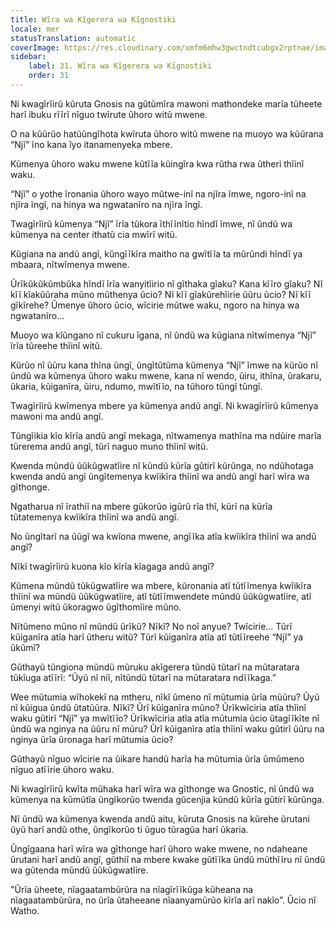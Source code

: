 ```yaml
---
title: Wĩra wa Kĩgerera wa Kĩgnostiki
locale: mer
statusTranslation: automatic
coverImage: https://res.cloudinary.com/xmfm6mhw3gwctndtcubgx2rptnae/image/upload/v1740468922/small_cover_tratado_de_psicologia_revolucionaria_a4c0dca4e0.webp
sidebar:
    label: 31. Wĩra wa Kĩgerera wa Kĩgnostiki
    order: 31
---
```

Ni kwagĩrĩirũ kũruta Gnosis na gũtũmĩra mawoni mathondeke marĩa tũheete harĩ ibuku rĩĩrĩ nĩguo twĩrute ũhoro witũ mwene.

O na kũũrũo hatũũngĩhota kwĩruta ũhoro witũ mwene na muoyo wa kũũrana “Njĩ” ĩno kana ĩyo itanamenyeka mbere.

Kũmenya ũhoro waku mwene kũtĩĩa kũingĩra kwa rũtha rwa ũtheri thĩinĩ waku.

“Njĩ” o yothe ĩronania ũhoro wayo mũtwe-inĩ na njĩra ĩmwe, ngoro-inĩ na njĩra ĩngĩ, na hinya wa ngwatanĩro na njĩra ĩngĩ.

Twagĩrĩirũ kũmenya “Njĩ” ĩrĩa tũkora ĩthĩĩnĩtio hĩndĩ ĩmwe, nĩ ũndũ wa kũmenya na center ithatũ cia mwĩrĩ witũ.

Kũgiana na andũ angĩ, kũngĩĩkĩra maitho na gwĩtĩĩa ta mũrũndi hĩndĩ ya mbaara, nĩtwĩmenya mwene.

Ũrĩkũkũkũmbũka hĩndĩ ĩrĩa wanyitĩirio nĩ gĩthaka gĩaku? Kana kĩĩro gĩaku? Nĩ kĩĩ kĩakũũraha mũno mũthenya ũcio? Nĩ kĩĩ gĩakũrehĩirie ũũru ũcio? Nĩ kĩĩ gĩkĩrehe? Ũmenye ũhoro ũcio, wĩcirie mũtwe waku, ngoro na hinya wa ngwatanĩro...

Muoyo wa kĩũngano nĩ cukuru ĩgana, nĩ ũndũ wa kũgiana nĩtwĩmenya “Njĩ” ĩrĩa tũreehe thĩinĩ witũ.

Kũrũo nĩ ũũru kana thĩna ũngĩ, ũngĩtũtũma kũmenya “Njĩ” ĩmwe na kũrũo nĩ ũndũ wa kũmenya ũhoro waku mwene, kana nĩ wendo, ũiru, ithĩna, ũrakaru, ũkaria, kũiganĩra, ũiru, ndumo, mwĩtĩĩo, na tũhoro tũngĩ tũngĩ.

Twagĩrĩirũ kwĩmenya mbere ya kũmenya andũ angĩ. Ni kwagĩrĩirũ kũmenya mawoni ma andũ angĩ.

Tũngĩikia kĩo kĩrĩa andũ angĩ mekaga, nĩtwamenya mathĩna ma ndũire marĩa tũrerema andũ angĩ, tũrĩ naguo muno thĩinĩ witũ.

Kwenda mũndũ ũũkũgwatĩire nĩ kũndũ kũrĩa gũtirĩ kũrũnga, no ndũhotaga kwenda andũ angĩ ũngĩtemenya kwĩikĩra thĩinĩ wa andũ angĩ harĩ wĩra wa gĩthonge.

Ngatharua nĩ ĩrathiĩ na mbere gũkorũo igũrũ rĩa thĩ, kũrĩ na kũrĩa tũtatemenya kwĩikĩra thĩinĩ wa andũ angĩ.

No ũngĩtarĩ na ũũgĩ wa kwĩona mwene, angĩĩka atĩa kwĩikĩra thĩinĩ wa andũ angĩ?

Nĩkĩ twagĩrĩirũ kuona kĩo kĩrĩa kĩagaga andũ angĩ?

Kũmena mũndũ tũkũgwatĩire wa mbere, kũronania atĩ tũtĩĩmenya kwĩikĩra thĩinĩ wa mũndũ ũũkũgwatĩire, atĩ tũtĩĩmwendete mũndũ ũũkũgwatĩire, atĩ ũmenyi witũ ũkoragwo ũgĩthomĩire mũno.

Nĩtũmeno mũno nĩ mũndũ ũrĩkũ? Nĩkĩ? No noĩ anyue? Twĩcirie... Tũrĩ kũiganĩra atĩa harĩ ũtheru witũ? Tũrĩ kũiganĩra atĩa atĩ tũtĩĩreehe “Njĩ” ya ũkũmĩ?

Gũthayũ tũngiona mũndũ mũruku akĩgerera tũndũ tũtarĩ na mũtaratara tũkĩuga atĩĩrĩ: “Ũyũ nĩ niĩ, nĩtũndũ tũtarĩ na mũtaratara ndĩĩkaga.”

Wee mũtumia wĩhokekĩ na mtheru, nĩkĩ ũmeno nĩ mũtumia ũrĩa mũũru? Ũyũ nĩ kũigua ũndũ ũtatũũra. Nĩkĩ? Ũrĩ kũiganĩra mũno? Ũrĩkwĩciria atĩa thĩinĩ waku gũtirĩ “Njĩ” ya mwĩtĩĩo? Ũrĩkwĩciria atĩa atĩa mũtumia ũcio ũtagĩĩkĩte nĩ ũndũ wa nginya na ũũru nĩ mũru? Ũrĩ kũiganĩra atĩa thĩinĩ waku gũtirĩ ũũru na nginya ũrĩa ũronaga harĩ mũtumia ũcio?

Gũthayũ nĩguo wĩcirie na ũikare handũ harĩa ha mũtumia ũrĩa ũmũmeno nĩguo atĩĩrie ũhoro waku.

Ni kwagĩrĩirũ kwĩta mũhaka harĩ wĩra wa gĩthonge wa Gnostic, nĩ ũndũ wa kũmenya na kũmũtĩa ũngĩkorũo twenda gũcenjia kũndũ kũrĩa gũtirĩ kũrũnga.

Nĩ ũndũ wa kũmenya kwenda andũ aitu, kũruta Gnosis na kũrehe ũrutani ũyũ harĩ andũ othe, ũngĩkorũo ti ũguo tũragũa harĩ ũkaria.

Ũngĩgaana harĩ wĩra wa gĩthonge harĩ ũhoro wake mwene, no ndaheane ũrutani harĩ andũ angĩ, gũthiĩ na mbere kwake gũtĩĩka ũndũ mũthĩĩru nĩ ũndũ wa gũtenda mũndũ ũũkũgwatĩire.

"Ũrĩa ũheete, nĩagaatambũrũra na nĩagĩrĩĩkũga kũheana na nĩagaatambũrũra, no ũrĩa ũtaheeane nĩaanyamũrũo kĩrĩa arĩ nakĩo”. Ũcio nĩ Watho.


